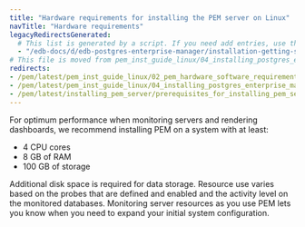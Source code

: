 ```yaml
---
title: "Hardware requirements for installing the PEM server on Linux"
navTitle: "Hardware requirements"
legacyRedirectsGenerated:
  # This list is generated by a script. If you need add entries, use the `legacyRedirects` key.
  - "/edb-docs/d/edb-postgres-enterprise-manager/installation-getting-started/linux-installation-guide/8.0/prerequisites_for_installing_pem_server.html"
# This file is moved from pem_inst_guide_linux/04_installing_postgres_enterprise_manager
redirects:
- /pem/latest/pem_inst_guide_linux/02_pem_hardware_software_requirements/
- /pem/latest/pem_inst_guide_linux/04_installing_postgres_enterprise_manager/01_prerequisites_for_installing_pem_server/
- /pem/latest/installing_pem_server/prerequisites_for_installing_pem_server/
---
```



For optimum performance when monitoring servers and rendering dashboards, we recommend installing PEM on a system with at least:

-   4 CPU cores
-   8 GB of RAM
-   100 GB of storage

Additional disk space is required for data storage. Resource use varies based on the probes that are defined and enabled and the activity level on the monitored databases. Monitoring server resources as you use PEM lets you know when you need to expand your initial system configuration.

